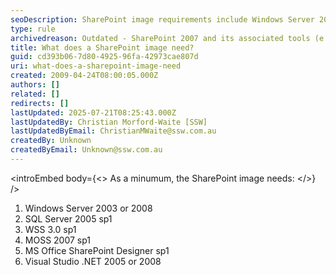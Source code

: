 ```yaml
---
seoDescription: SharePoint image requirements include Windows Server 2003 or 2008, SQL Server 2005 sp1, WSS 3.0 sp1, MOSS 2007 sp1, MS Office SharePoint Designer sp1, and Visual Studio .NET 2005 or 2008.
type: rule
archivedreason: Outdated - SharePoint 2007 and its associated tools (e.g., WSS 3.0, MOSS 2007) are deprecated and no longer relevant. See https://www.ssw.com.au/rules/rules-to-better-sharepoint/
title: What does a SharePoint image need?
guid: cd393b06-7d80-4925-96fa-42973cae807d
uri: what-does-a-sharepoint-image-need
created: 2009-04-24T08:00:05.000Z
authors: []
related: []
redirects: []
lastUpdated: 2025-07-21T08:25:43.000Z
lastUpdatedBy: Christian Morford-Waite [SSW]
lastUpdatedByEmail: ChristianMWaite@ssw.com.au
createdBy: Unknown
createdByEmail: Unknown@ssw.com.au
---
```


<introEmbed
  body={<>
As a minumum, the SharePoint image needs:
  </>}
/>
1. Windows Server 2003 or 2008
2. SQL Server 2005 sp1
3. WSS 3.0 sp1
4. MOSS 2007 sp1
5. MS Office SharePoint Designer sp1
6. Visual Studio .NET 2005 or 2008
